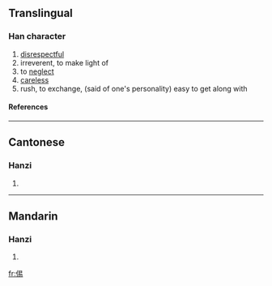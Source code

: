 ==Translingual==
===Han character===
{{Han char|rad=人|as=08|sn=10|four=|canj=人日心竹 (OAPH)}}
# [[disrespectful]]
# irreverent, to make light of
# to [[neglect]]
# [[careless]]
# rush, to exchange, (said of one's personality) easy to get along with
====References====
{{Han ref|kx=0106.160|hdz=10178.010|uh=3465|ud=13413}}

----
==Cantonese==
===Hanzi===
{{yue-hanzi|jyut=|y=ji6}}
# {{defn|Cantonese}}

----
==Mandarin==
===Hanzi===
{{cmn-hanzi|pin=[[yì]] (yi4)|wg=i<sup>4</sup>}}
# {{defn|Mandarin}}

[[fr:㑥]]